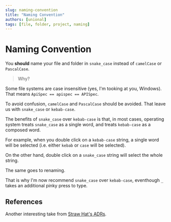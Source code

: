 ```yaml
---
slug: naming-convention
title: "Naming Convention"
authors: [unional]
tags: [file, folder, project, naming]
---
```


# Naming Convention

You **should** name your file and folder in `snake_case` instead of `camelCase` or `PascalCase`.

> Why?

Some file systems are case insensitive (yes, I'm tooking at you, Windows).
That means `ApiSpec == apispec == APISpec`.

To avoid confusion, `camelCase` and `PascalCase` should be avoided.
That leave us with `snake_case` or `kebab-case`.

The benefits of `snake_case` over `kebab-case` is that,
in most cases, operating system treats `snake_case` as a single word,
and treats `kebab-case` as a composed word.

For example, when you double click on a `kebab-case` string,
a single word will be selected (i.e. either `kebab` or `case` will be selected).

On the other hand, double click on a `snake_case` string will select the whole string.

The same goes to renaming.

That is why I'm now recommend `snake_case` over `kebab-case`,
eventhough `_` takes an additional pinky press to type.

## References

Another interesting take from [Straw Hat's ADRs][straw_hat_adr_file_convention].

[straw_hat_adr_file_convention]: https://straw-hat-team.github.io/adr/3122196229/README.html
